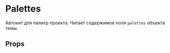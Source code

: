 
<Meta title="Autokits / Palettes" component={Palettes} />

# Palettes

<Preview>
    <Story name="basic">
        <Palettes />
    </Story>
</Preview>


Автокит для палитр проекта. Читает содержимое поля `palettes` объекта темы.

## Props

<Props of={Palettes} />
